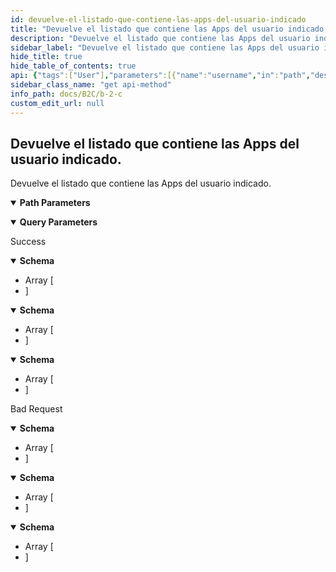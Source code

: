 ```yaml
---
id: devuelve-el-listado-que-contiene-las-apps-del-usuario-indicado
title: "Devuelve el listado que contiene las Apps del usuario indicado."
description: "Devuelve el listado que contiene las Apps del usuario indicado."
sidebar_label: "Devuelve el listado que contiene las Apps del usuario indicado."
hide_title: true
hide_table_of_contents: true
api: {"tags":["User"],"parameters":[{"name":"username","in":"path","description":"","required":true,"schema":{"type":"string"}},{"name":"api-version","in":"query","schema":{"type":"string"}}],"responses":{"200":{"description":"Success","content":{"text/plain":{"schema":{"type":"array","items":{"type":"object","properties":{"username":{"type":"string","nullable":true},"jsonData":{"nullable":true}},"additionalProperties":false,"title":"UsuarioDto"}}},"application/json":{"schema":{"type":"array","items":{"type":"object","properties":{"username":{"type":"string","nullable":true},"jsonData":{"nullable":true}},"additionalProperties":false,"title":"UsuarioDto"}}},"text/json":{"schema":{"type":"array","items":{"type":"object","properties":{"username":{"type":"string","nullable":true},"jsonData":{"nullable":true}},"additionalProperties":false,"title":"UsuarioDto"}}}}},"400":{"description":"Bad Request","content":{"text/plain":{"schema":{"type":"array","items":{"type":"object","properties":{"code":{"type":"string","nullable":true},"property":{"type":"string","nullable":true},"message":{"type":"string","nullable":true}},"additionalProperties":false,"title":"Notify"}}},"application/json":{"schema":{"type":"array","items":{"type":"object","properties":{"code":{"type":"string","nullable":true},"property":{"type":"string","nullable":true},"message":{"type":"string","nullable":true}},"additionalProperties":false,"title":"Notify"}}},"text/json":{"schema":{"type":"array","items":{"type":"object","properties":{"code":{"type":"string","nullable":true},"property":{"type":"string","nullable":true},"message":{"type":"string","nullable":true}},"additionalProperties":false,"title":"Notify"}}}}}},"description":"Devuelve el listado que contiene las Apps del usuario indicado.","method":"get","path":"/users/{username}/apps","security":[{"Bearer":[]}],"securitySchemes":{"Bearer":{"type":"apiKey","description":"JWT Authorization header using the Bearer scheme (Example: 'Bearer 12345abc$lolivera$def......')","name":"Authorization","in":"header"}},"info":{"title":"B2C","description":"Web Api B2C_AdminApi","version":"1.0"},"postman":{"name":"Devuelve el listado que contiene las Apps del usuario indicado.","description":{"type":"text/plain"},"url":{"path":["users",":username","apps"],"host":["{{baseUrl}}"],"query":[{"disabled":false,"key":"api-version","value":""}],"variable":[{"disabled":false,"description":{"content":"(Required) ","type":"text/plain"},"type":"any","value":"","key":"username"}]},"header":[{"key":"Accept","value":"text/plain"}],"method":"GET"}}
sidebar_class_name: "get api-method"
info_path: docs/B2C/b-2-c
custom_edit_url: null
---
```



## Devuelve el listado que contiene las Apps del usuario indicado.



Devuelve el listado que contiene las Apps del usuario indicado.

<details style={{"marginBottom":"1rem"}} data-collapsed={false} open={true}><summary style={{}}><strong>Path Parameters</strong></summary><div><ul><ParamsItem className={"paramsItem"} param={{"name":"username","in":"path","description":"","required":true,"schema":{"type":"string"}}}></ParamsItem></ul></div></details><details style={{"marginBottom":"1rem"}} data-collapsed={false} open={true}><summary style={{}}><strong>Query Parameters</strong></summary><div><ul><ParamsItem className={"paramsItem"} param={{"name":"api-version","in":"query","schema":{"type":"string"}}}></ParamsItem></ul></div></details><div><ApiTabs><TabItem label={"200"} value={"200"}><div>

Success

</div><div><MimeTabs schemaType={"response"}><TabItem label={"text/plain"} value={"text/plain"}><SchemaTabs><TabItem label={"Schema"} value={"Schema"}><details style={{}} data-collapsed={false} open={true}><summary style={{"textAlign":"left"}}><strong>Schema</strong></summary><div style={{"textAlign":"left","marginLeft":"1rem"}}></div><ul style={{"marginLeft":"1rem"}}><li><div style={{"fontSize":"var(--ifm-code-font-size)","opacity":"0.6","marginLeft":"-.5rem","paddingBottom":".5rem"}}>Array [</div></li><SchemaItem collapsible={false} name={"username"} required={false} schemaName={"string"} qualifierMessage={undefined} schema={{"type":"string","nullable":true}}></SchemaItem><SchemaItem collapsible={false} name={"jsonData"} required={false} schemaName={""} qualifierMessage={undefined} schema={{"nullable":true}}></SchemaItem><li><div style={{"fontSize":"var(--ifm-code-font-size)","opacity":"0.6","marginLeft":"-.5rem"}}>]</div></li></ul></details></TabItem><TabItem label={"Example (from schema)"} value={"Example (from schema)"}><ResponseSamples responseExample={"[\n  {\n    \"username\": \"string\"\n  }\n]"} language={"json"}></ResponseSamples></TabItem></SchemaTabs></TabItem><TabItem label={"application/json"} value={"application/json"}><SchemaTabs><TabItem label={"Schema"} value={"Schema"}><details style={{}} data-collapsed={false} open={true}><summary style={{"textAlign":"left"}}><strong>Schema</strong></summary><div style={{"textAlign":"left","marginLeft":"1rem"}}></div><ul style={{"marginLeft":"1rem"}}><li><div style={{"fontSize":"var(--ifm-code-font-size)","opacity":"0.6","marginLeft":"-.5rem","paddingBottom":".5rem"}}>Array [</div></li><SchemaItem collapsible={false} name={"username"} required={false} schemaName={"string"} qualifierMessage={undefined} schema={{"type":"string","nullable":true}}></SchemaItem><SchemaItem collapsible={false} name={"jsonData"} required={false} schemaName={""} qualifierMessage={undefined} schema={{"nullable":true}}></SchemaItem><li><div style={{"fontSize":"var(--ifm-code-font-size)","opacity":"0.6","marginLeft":"-.5rem"}}>]</div></li></ul></details></TabItem><TabItem label={"Example (from schema)"} value={"Example (from schema)"}><ResponseSamples responseExample={"[\n  {\n    \"username\": \"string\"\n  }\n]"} language={"json"}></ResponseSamples></TabItem></SchemaTabs></TabItem><TabItem label={"text/json"} value={"text/json"}><SchemaTabs><TabItem label={"Schema"} value={"Schema"}><details style={{}} data-collapsed={false} open={true}><summary style={{"textAlign":"left"}}><strong>Schema</strong></summary><div style={{"textAlign":"left","marginLeft":"1rem"}}></div><ul style={{"marginLeft":"1rem"}}><li><div style={{"fontSize":"var(--ifm-code-font-size)","opacity":"0.6","marginLeft":"-.5rem","paddingBottom":".5rem"}}>Array [</div></li><SchemaItem collapsible={false} name={"username"} required={false} schemaName={"string"} qualifierMessage={undefined} schema={{"type":"string","nullable":true}}></SchemaItem><SchemaItem collapsible={false} name={"jsonData"} required={false} schemaName={""} qualifierMessage={undefined} schema={{"nullable":true}}></SchemaItem><li><div style={{"fontSize":"var(--ifm-code-font-size)","opacity":"0.6","marginLeft":"-.5rem"}}>]</div></li></ul></details></TabItem><TabItem label={"Example (from schema)"} value={"Example (from schema)"}><ResponseSamples responseExample={"[\n  {\n    \"username\": \"string\"\n  }\n]"} language={"json"}></ResponseSamples></TabItem></SchemaTabs></TabItem></MimeTabs></div></TabItem><TabItem label={"400"} value={"400"}><div>

Bad Request

</div><div><MimeTabs schemaType={"response"}><TabItem label={"text/plain"} value={"text/plain"}><SchemaTabs><TabItem label={"Schema"} value={"Schema"}><details style={{}} data-collapsed={false} open={true}><summary style={{"textAlign":"left"}}><strong>Schema</strong></summary><div style={{"textAlign":"left","marginLeft":"1rem"}}></div><ul style={{"marginLeft":"1rem"}}><li><div style={{"fontSize":"var(--ifm-code-font-size)","opacity":"0.6","marginLeft":"-.5rem","paddingBottom":".5rem"}}>Array [</div></li><SchemaItem collapsible={false} name={"code"} required={false} schemaName={"string"} qualifierMessage={undefined} schema={{"type":"string","nullable":true}}></SchemaItem><SchemaItem collapsible={false} name={"property"} required={false} schemaName={"string"} qualifierMessage={undefined} schema={{"type":"string","nullable":true}}></SchemaItem><SchemaItem collapsible={false} name={"message"} required={false} schemaName={"string"} qualifierMessage={undefined} schema={{"type":"string","nullable":true}}></SchemaItem><li><div style={{"fontSize":"var(--ifm-code-font-size)","opacity":"0.6","marginLeft":"-.5rem"}}>]</div></li></ul></details></TabItem><TabItem label={"Example (from schema)"} value={"Example (from schema)"}><ResponseSamples responseExample={"[\n  {\n    \"code\": \"string\",\n    \"property\": \"string\",\n    \"message\": \"string\"\n  }\n]"} language={"json"}></ResponseSamples></TabItem></SchemaTabs></TabItem><TabItem label={"application/json"} value={"application/json"}><SchemaTabs><TabItem label={"Schema"} value={"Schema"}><details style={{}} data-collapsed={false} open={true}><summary style={{"textAlign":"left"}}><strong>Schema</strong></summary><div style={{"textAlign":"left","marginLeft":"1rem"}}></div><ul style={{"marginLeft":"1rem"}}><li><div style={{"fontSize":"var(--ifm-code-font-size)","opacity":"0.6","marginLeft":"-.5rem","paddingBottom":".5rem"}}>Array [</div></li><SchemaItem collapsible={false} name={"code"} required={false} schemaName={"string"} qualifierMessage={undefined} schema={{"type":"string","nullable":true}}></SchemaItem><SchemaItem collapsible={false} name={"property"} required={false} schemaName={"string"} qualifierMessage={undefined} schema={{"type":"string","nullable":true}}></SchemaItem><SchemaItem collapsible={false} name={"message"} required={false} schemaName={"string"} qualifierMessage={undefined} schema={{"type":"string","nullable":true}}></SchemaItem><li><div style={{"fontSize":"var(--ifm-code-font-size)","opacity":"0.6","marginLeft":"-.5rem"}}>]</div></li></ul></details></TabItem><TabItem label={"Example (from schema)"} value={"Example (from schema)"}><ResponseSamples responseExample={"[\n  {\n    \"code\": \"string\",\n    \"property\": \"string\",\n    \"message\": \"string\"\n  }\n]"} language={"json"}></ResponseSamples></TabItem></SchemaTabs></TabItem><TabItem label={"text/json"} value={"text/json"}><SchemaTabs><TabItem label={"Schema"} value={"Schema"}><details style={{}} data-collapsed={false} open={true}><summary style={{"textAlign":"left"}}><strong>Schema</strong></summary><div style={{"textAlign":"left","marginLeft":"1rem"}}></div><ul style={{"marginLeft":"1rem"}}><li><div style={{"fontSize":"var(--ifm-code-font-size)","opacity":"0.6","marginLeft":"-.5rem","paddingBottom":".5rem"}}>Array [</div></li><SchemaItem collapsible={false} name={"code"} required={false} schemaName={"string"} qualifierMessage={undefined} schema={{"type":"string","nullable":true}}></SchemaItem><SchemaItem collapsible={false} name={"property"} required={false} schemaName={"string"} qualifierMessage={undefined} schema={{"type":"string","nullable":true}}></SchemaItem><SchemaItem collapsible={false} name={"message"} required={false} schemaName={"string"} qualifierMessage={undefined} schema={{"type":"string","nullable":true}}></SchemaItem><li><div style={{"fontSize":"var(--ifm-code-font-size)","opacity":"0.6","marginLeft":"-.5rem"}}>]</div></li></ul></details></TabItem><TabItem label={"Example (from schema)"} value={"Example (from schema)"}><ResponseSamples responseExample={"[\n  {\n    \"code\": \"string\",\n    \"property\": \"string\",\n    \"message\": \"string\"\n  }\n]"} language={"json"}></ResponseSamples></TabItem></SchemaTabs></TabItem></MimeTabs></div></TabItem></ApiTabs></div>
      
